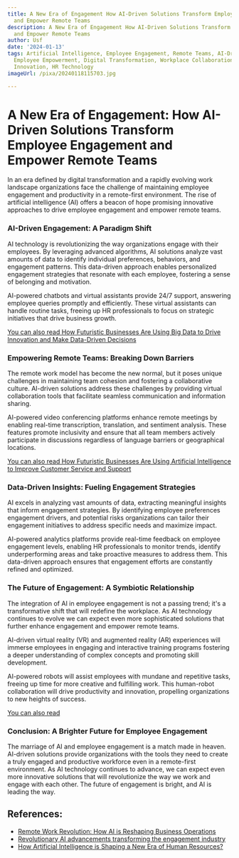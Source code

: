 ```yaml
---
title: A New Era of Engagement How AI-Driven Solutions Transform Employee Engagement
  and Empower Remote Teams
description: A New Era of Engagement How AI-Driven Solutions Transform Employee Engagement
  and Empower Remote Teams
author: Usf
date: '2024-01-13'
tags: Artificial Intelligence, Employee Engagement, Remote Teams, AI-Driven Solutions,
  Employee Empowerment, Digital Transformation, Workplace Collaboration, Productivity,
  Innovation, HR Technology
imageUrl: /pixa/20240118115703.jpg

---
```

# A New Era of Engagement:  How AI-Driven Solutions Transform Employee Engagement and Empower Remote Teams

In an era defined  by digital transformation and a  rapidly evolving work landscape organizations face the challenge of  maintaining employee engagement and productivity in  a remote-first environment. The rise of artificial intelligence (AI) offers a beacon  of hope promising innovative approaches to drive employee engagement and empower remote teams.

### AI-Driven Engagement: A Paradigm Shift

AI technology is revolutionizing the way organizations engage with  their  employees. By leveraging advanced algorithms, AI solutions analyze vast amounts of data to identify individual preferences, behaviors, and  engagement patterns.  This data-driven approach enables personalized engagement strategies  that resonate with each employee, fostering a sense of belonging and motivation.

AI-powered chatbots and virtual  assistants  provide 24/7 support, answering employee queries promptly and efficiently. These virtual assistants can handle routine tasks, freeing  up HR  professionals  to  focus on strategic initiatives  that drive  business growth.

[You can also read How Futuristic Businesses Are Using Big Data to  Drive Innovation and Make Data-Driven  Decisions](How%20Futuristic%20Businesses%20Are%20Using%20Big%20Data%20to%20Drive%20Innovation%20and%20Make%20Data-Driven%20Decisions)


### Empowering Remote Teams: Breaking  Down Barriers

The remote work model has become the new normal, but it  poses unique challenges in maintaining team cohesion and fostering a collaborative culture. AI-driven solutions address these challenges by providing virtual collaboration tools that facilitate seamless communication and information sharing.

AI-powered video conferencing platforms enhance  remote meetings by enabling real-time transcription, translation, and sentiment analysis.  These features promote inclusivity and ensure that all team members actively participate in discussions regardless of language barriers or geographical locations.

[You can also  read How Futuristic Businesses Are Using Artificial Intelligence to Improve Customer Service and Support](How%20Futuristic%20Businesses%20Are%20Using%20Artificial%20Intelligence%20to%20Improve%20Customer%20Service%20and%20Support)


### Data-Driven  Insights: Fueling Engagement Strategies

AI excels in analyzing vast amounts of data, extracting meaningful  insights that inform engagement strategies. By  identifying employee preferences engagement drivers, and potential risks organizations can tailor their  engagement initiatives to address specific needs and maximize impact.

AI-powered  analytics platforms provide real-time feedback on employee engagement levels, enabling HR professionals to monitor  trends, identify underperforming areas and take proactive measures to address them. This data-driven approach ensures  that engagement  efforts are constantly refined and optimized.

### The Future of Engagement: A Symbiotic Relationship

The  integration of AI in employee  engagement is not a passing trend;  it's a transformative  shift that will redefine the workplace. As AI technology continues to evolve we can expect even  more sophisticated solutions  that further enhance engagement and empower  remote teams.

AI-driven virtual reality (VR) and augmented reality  (AR) experiences  will immerse employees in engaging and interactive training programs  fostering a deeper understanding of complex concepts  and promoting skill development.

AI-powered robots will assist employees with mundane and repetitive tasks, freeing up time for more creative and fulfilling work. This human-robot collaboration will drive productivity and innovation, propelling organizations to new heights of success.

[You can  also read  ]()


### Conclusion: A Brighter Future for Employee  Engagement

The marriage of AI and employee  engagement is a match made in heaven.  AI-driven solutions provide organizations with the tools they need to create a truly engaged and productive workforce even in a remote-first environment. As  AI technology  continues to advance, we can expect even more innovative solutions that will revolutionize the way we work and engage with each other. The future of engagement is bright, and AI  is leading the way.

## References:
- [Remote Work Revolution: How AI is Reshaping Business Operations](https://www.linkedin.com/pulse/remote-work-revolution-how-ai-reshaping-business-operations)
- [Revolutionary AI advancements transforming the engagement industry](https://www.augeomarketing.com/blog-posts/revolutionary-ai-advancements-transforming-the-engagement-industry)
- [How Artificial Intelligence is Shaping a New Era of Human Resources?](https://www.linkedin.com/pulse/how-artificial-intelligence-shaping-new-era-human-resources-vteif)
